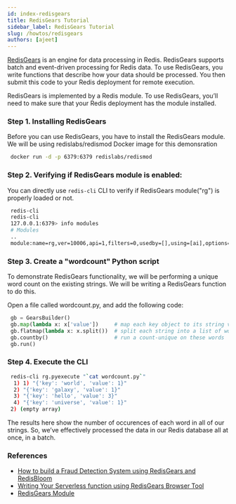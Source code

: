 ```yaml
---
id: index-redisgears
title: RedisGears Tutorial
sidebar_label: RedisGears Tutorial
slug: /howtos/redisgears
authors: [ajeet]
---
```


[RedisGears](https://redis.com/modules/redis-gears/) is an engine for data processing in Redis. RedisGears supports batch and event-driven processing for Redis data. To use RedisGears, you write functions that describe how your data should be processed. You then submit this code to your Redis deployment for remote execution.

RedisGears is implemented by a Redis module. To use RedisGears, you’ll need to make sure that your Redis deployment has the module installed.

### Step 1. Installing RedisGears

Before you can use RedisGears, you have to install the RedisGears module. We will be using redislabs/redismod Docker image for this demonsration

```bash
 docker run -d -p 6379:6379 redislabs/redismod
```

### Step 2. Verifying if RedisGears module is enabled:

You can directly use `redis-cli` CLI to verify if RedisGears module("rg") is properly loaded or not.

```bash
 redis-cli
 redis-cli
 127.0.0.1:6379> info modules
 # Modules
 ..
 module:name=rg,ver=10006,api=1,filters=0,usedby=[],using=[ai],options=[]
```

### Step 3. Create a "wordcount" Python script

To demonstrate RedisGears functionality, we will be performing a unique word count on the existing strings.
We will be writing a RedisGears function to do this.

Open a file called wordcount.py, and add the following code:

```python
 gb = GearsBuilder()
 gb.map(lambda x: x['value'])     # map each key object to its string value
 gb.flatmap(lambda x: x.split())  # split each string into a list of words
 gb.countby()                     # run a count-unique on these words
 gb.run()
```

### Step 4. Execute the CLI

```bash
 redis-cli rg.pyexecute "`cat wordcount.py`"
  1) 1) "{'key': 'world', 'value': 1}"
  2) "{'key': 'galaxy', 'value': 1}"
  3) "{'key': 'hello', 'value': 3}"
  4) "{'key': 'universe', 'value': 1}"
 2) (empty array)
```

The results here show the number of occurences of each word in all of our strings. So, we’ve effectively processed the data in our Redis database all at once, in a batch.

### References

- [How to build a Fraud Detection System using RedisGears and RedisBloom](/howtos/frauddetection)
- [Writing Your Serverless function using RedisGears Browser Tool](/explore/redisinsight/redisgears)
- [RedisGears Module](https://redis.com/modules/redis-gears/)
